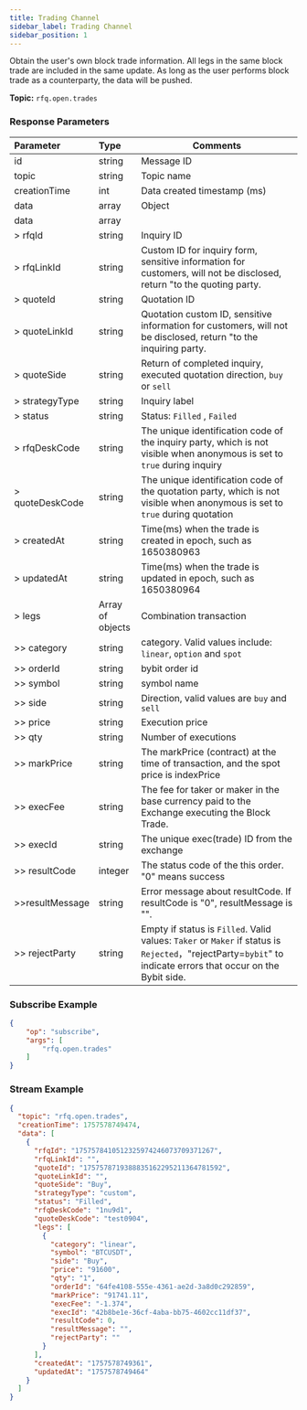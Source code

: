 ```yaml
---
title: Trading Channel
sidebar_label: Trading Channel
sidebar_position: 1
---
```


Obtain the user's own block trade information. All legs in the same block trade are included in the same update. As long as the user performs block trade as a counterparty, the data will be pushed.

**Topic:** `rfq.open.trades`<br/>

### Response Parameters
| Parameter | Type | Comments|
|:----- |:-----|----- |
|id |string |Message ID|
|topic | string  | Topic name                                                                                                                              |
|creationTime | int   | Data created timestamp (ms)                                                                                                              |
|data |array |Object |
| data              | array               |                                                                               |
| > rfqId           | string              | Inquiry ID                                                                                                                            |
| > rfqLinkId       | string              | Custom ID for inquiry form, sensitive information for customers, will not be disclosed, return "to the quoting party.                 |
| > quoteId         | string              | Quotation ID                                                                      |
| > quoteLinkId     | string              | Quotation custom ID, sensitive information for customers, will not be disclosed, return "to the inquiring party.                      |
| > quoteSide       | string              | Return of completed inquiry, executed quotation direction, `buy` or `sell`                                                                |
| > strategyType    | string              | Inquiry label                                                                                                                         |
| > status          | string              | Status: `Filled` , `Failed`                                                                                                               |
| > rfqDeskCode     | string              | The unique identification code of the inquiry party, which is not visible when anonymous is set to `true` during inquiry                |
| > quoteDeskCode   | string              | The unique identification code of the quotation party, which is not visible when anonymous is set to `true` during quotation            |
| > createdAt       | string              | Time(ms) when the trade is created in epoch, such as 1650380963                                                                        |
| > updatedAt       | string              | Time(ms) when the trade is updated in epoch, such as 1650380964                                                                        |
| > legs            | Array of objects    | Combination transaction                                                                                                               |
| >> category       | string              | category. Valid values include: `linear`, `option` and `spot`                                                                         |
| >> orderId        | string              | bybit order id                                                                                                                        |
| >> symbol         | string              | symbol name                                                                                                              |
| >> side           | string              | Direction, valid values are `buy` and `sell`                                                                                              |
| >> price          | string              | Execution price                                                                                                                       |
| >> qty            | string              | Number of executions                                                                                                                  |
| >> markPrice      | string              | The markPrice (contract) at the time of transaction, and the spot price is indexPrice                                                 |
| >> execFee        | string              | The fee for taker or maker in the base currency paid to the Exchange executing the Block Trade.                                        |
| >> execId         | string              | The unique exec(trade) ID from the exchange                                                                                           |
| >> resultCode     | integer             | The status code of the this order. "0" means success                                                                                  |
| >>resultMessage  | string              | Error message about resultCode. If resultCode is "0", resultMessage is "".                                                            |
| >> rejectParty    | string              | Empty if status is `Filled`. Valid values: `Taker` or `Maker` if status is `Rejected`，"rejectParty=`bybit`" to indicate errors that occur on the Bybit side. |

### Subscribe Example
```json
{
    "op": "subscribe",
    "args": [
        "rfq.open.trades"
    ]
}
```

### Stream Example

```json
{
  "topic": "rfq.open.trades",
  "creationTime": 1757578749474,
  "data": [
    {
      "rfqId": "1757578410512325974246073709371267",
      "rfqLinkId": "",
      "quoteId": "1757578719388835162295211364781592",
      "quoteLinkId": "",
      "quoteSide": "Buy",
      "strategyType": "custom",
      "status": "Filled",
      "rfqDeskCode": "1nu9d1",
      "quoteDeskCode": "test0904",
      "legs": [
        {
          "category": "linear",
          "symbol": "BTCUSDT",
          "side": "Buy",
          "price": "91600",
          "qty": "1",
          "orderId": "64fe4108-555e-4361-ae2d-3a8d0c292859",
          "markPrice": "91741.11",
          "execFee": "-1.374",
          "execId": "42b8be1e-36cf-4aba-bb75-4602cc11df37",
          "resultCode": 0,
          "resultMessage": "",
          "rejectParty": ""
        }
      ],
      "createdAt": "1757578749361",
      "updatedAt": "1757578749464"
    }
  ]
}

```

